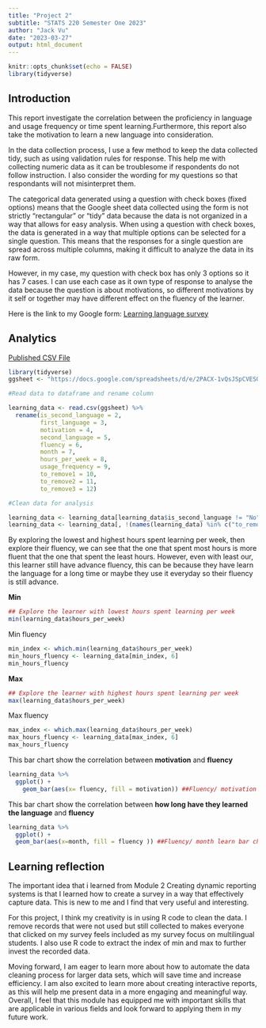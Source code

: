 ---
title: "Project 2"
subtitle: "STATS 220 Semester One 2023"
author: "Jack Vu"
date: "2023-03-27"
output: html_document
---

```{r setup, include=FALSE}
knitr::opts_chunk$set(echo = FALSE)
library(tidyverse)
```

## Introduction

This report investigate the correlation between the proficiency in language and usage frequency or time spent learning.Furthermore, this report also take the motivation to learn a new language into consideration.

In the data collection process, I use a few method to keep the data collected tidy, such as using validation rules for response. This help me with collecting numeric data as it can be troublesome if respondents do not follow instruction. I also consider the wording for my questions so that respondants will not misinterpret them.

The categorical data generated using a question with check boxes (fixed options) means that the Google sheet data collected using the form is not strictly "rectangular" or "tidy" data because the data is not organized in a way that allows for easy analysis. When using a question with check boxes, the data is generated in a way that multiple options can be selected for a single question. This means that the responses for a single question are spread across multiple columns, making it difficult to analyze the data in its raw form.

However, in my case, my question with check box has only 3 options so it has 7 cases. I can use each case as it own type of response to analyse the data because the question is about motivations, so different motivations by it self or together may have different effect on the fluency of the learner.

Here is the link to my Google form: [Learning language survey](https://forms.gle/aRHWYpvKEjYdcokG9)

## Analytics

[Published CSV File](https://docs.google.com/spreadsheets/d/e/2PACX-1vQsJSpCVESQrLloE5P6ZLATmyMJy9Ia_tnAHo7qcaopKp7dgaOUWyvGfZajAfOXj3iSe6IkfMrfKq6N/pub?output=csv)

```{r}
library(tidyverse)
ggsheet <- "https://docs.google.com/spreadsheets/d/e/2PACX-1vQsJSpCVESQrLloE5P6ZLATmyMJy9Ia_tnAHo7qcaopKp7dgaOUWyvGfZajAfOXj3iSe6IkfMrfKq6N/pub?output=csv"

#Read data to dataframe and rename column

learning_data <- read.csv(ggsheet) %>%
  rename(is_second_language = 2,
         first_language = 3,
         motivation = 4,
         second_language = 5,
         fluency = 6,
         month = 7,
         hours_per_week = 8,
         usage_frequency = 9,
         to_remove1 = 10,
         to_remove2 = 11,
         to_remove3 = 12)

#Clean data for analysis

learning_data <- learning_data[learning_data$is_second_language != "No", ]
learning_data <- learning_data[, !(names(learning_data) %in% c("to_remove1", "to_remove2", "to_remove3"))]
```

By exploring the lowest and highest hours spent learning per week, then explore their fluency, we can see that the one that spent most hours is more fluent that the one that spent the least hours. However, even with least our, this learner still have advance fluency, this can be because they have learn the language for a long time or maybe they use it everyday so their fluency is still advance.

**Min**

```{r}
## Explore the learner with lowest hours spent learning per week
min(learning_data$hours_per_week)
```
Min fluency
```{r}
min_index <- which.min(learning_data$hours_per_week)
min_hours_fluency <- learning_data[min_index, 6]
min_hours_fluency
```

**Max**

``` {r}
## Explore the learner with highest hours spent learning per week
max(learning_data$hours_per_week)
```
Max fluency
```{r}
max_index <- which.max(learning_data$hours_per_week)
max_hours_fluency <- learning_data[max_index, 6]
max_hours_fluency
```

This bar chart show the correlation between **motivation** and **fluency**
```{r}
learning_data %>%
  ggplot() + 
    geom_bar(aes(x= fluency, fill = motivation)) ##Fluency/ motivation bar chart
```

This bar chart show the correlation between **how long have they learned the language** and **fluency**
```{r}
learning_data %>%
  ggplot() + 
  geom_bar(aes(x=month, fill = fluency )) ##Fluency/ month learn bar chart

```

## Learning reflection

The important idea that i learned from Module 2 Creating dynamic reporting systems is that I learned how to create a survey in a way that effectively capture data. This is new to me and I find that very useful and interesting.

For this project, I think my creativity is in using R code to clean the data. I remove records that were not used but still collected to makes everyone that clicked on my survey feels included as my survey focus on multilingual students. I also use R code to extract the index of min and max to further invest the recorded data.

Moving forward, I am eager to learn more about how to automate the data cleaning process for larger data sets, which will save time and increase efficiency. I am also excited to learn more about creating interactive reports, as this will help me present data in a more engaging and meaningful way. Overall, I feel that this module has equipped me with important skills that are applicable in various fields and look forward to applying them in my future work.